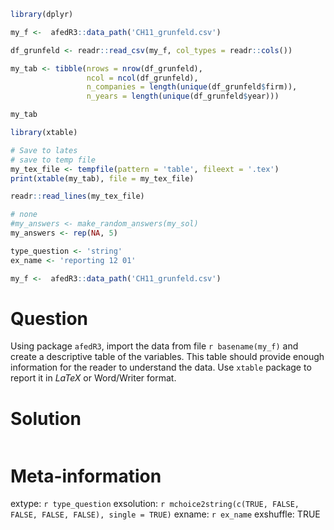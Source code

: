 ```r
library(dplyr)

my_f <-  afedR3::data_path('CH11_grunfeld.csv')

df_grunfeld <- readr::read_csv(my_f, col_types = readr::cols())

my_tab <- tibble(nrows = nrow(df_grunfeld),
                 ncol = ncol(df_grunfeld),
                 n_companies = length(unique(df_grunfeld$firm)),
                 n_years = length(unique(df_grunfeld$year)))

my_tab

library(xtable)

# Save to lates
# save to temp file
my_tex_file <- tempfile(pattern = 'table', fileext = '.tex')
print(xtable(my_tab), file = my_tex_file)

readr::read_lines(my_tex_file)
```

```r
# none
#my_answers <- make_random_answers(my_sol)
my_answers <- rep(NA, 5)

type_question <- 'string'
ex_name <- 'reporting 12 01'

my_f <-  afedR3::data_path('CH11_grunfeld.csv')

```

Question
========

Using package `afedR3`, import the data from file `r basename(my_f)` and create a descriptive table of the variables. This table should provide enough information for the reader to understand the data. Use `xtable` package to report it in _LaTeX_ or Word/Writer format.



Solution
================

```r
```


Meta-information
================
extype: `r type_question`
exsolution: `r mchoice2string(c(TRUE, FALSE, FALSE, FALSE, FALSE), single = TRUE)`
exname: `r ex_name`
exshuffle: TRUE

